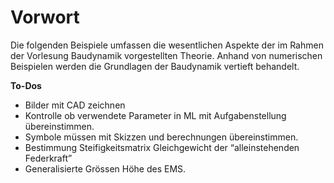 # Vorwort {.unnumbered}

Die folgenden Beispiele umfassen die wesentlichen Aspekte der im Rahmen der Vorlesung Baudynamik vorgestellten Theorie. Anhand von numerischen Beispielen werden die Grundlagen der Baudynamik vertieft behandelt.

**To-Dos**

- Bilder mit CAD zeichnen
- Kontrolle ob verwendete Parameter in ML mit Aufgabenstellung übereinstimmen.
- Symbole müssen mit Skizzen und berechnungen übereinstimmen.
- Bestimmung Steifigkeitsmatrix Gleichgewicht der "alleinstehenden Federkraft"
- Generalisierte Grössen Höhe des EMS.